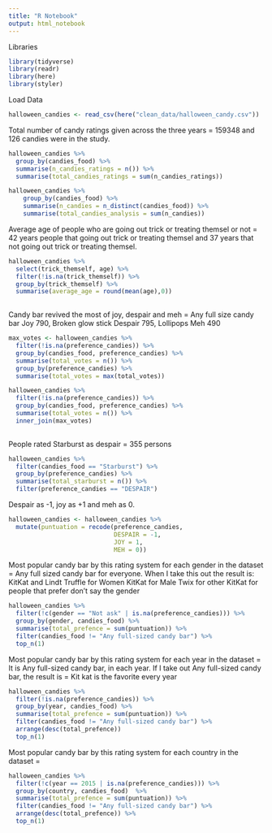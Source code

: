 ```yaml
---
title: "R Notebook"
output: html_notebook
---
```

Libraries
```r
library(tidyverse)
library(readr)
library(here)
library(styler)
```

Load Data
```r
halloween_candies <- read_csv(here("clean_data/halloween_candy.csv"))
```

Total number of candy ratings given across the three years = 159348 and 126 candies were in the study. 
```r
halloween_candies %>%
  group_by(candies_food) %>%
  summarise(n_candies_ratings = n()) %>%
  summarise(total_candies_ratings = sum(n_candies_ratings))

halloween_candies %>%
    group_by(candies_food) %>%
    summarise(n_candies = n_distinct(candies_food)) %>%
    summarise(total_candies_analysis = sum(n_candies))
```

Average age of people who are going out trick or treating themsel or not = 42 years  people that going out trick or treating themsel and 37 years that not going out trick or treating themsel.
```r
halloween_candies %>%
  select(trick_themself, age) %>%
  filter(!is.na(trick_themself)) %>%
  group_by(trick_themself) %>%
  summarise(average_age = round(mean(age),0))
  
```

Candy bar revived the most of joy, despair and meh = Any full size candy bar Joy 790, Broken glow stick Despair 795, Lollipops Meh 490
```r
max_votes <- halloween_candies %>%
  filter(!is.na(preference_candies)) %>%
  group_by(candies_food, preference_candies) %>%
  summarise(total_votes = n()) %>%
  group_by(preference_candies) %>%
  summarise(total_votes = max(total_votes)) 

halloween_candies %>%
  filter(!is.na(preference_candies)) %>%
  group_by(candies_food, preference_candies) %>%
  summarise(total_votes = n()) %>% 
  inner_join(max_votes)
  
```

People rated Starburst as despair = 355 persons
```r
halloween_candies %>%
  filter(candies_food == "Starburst") %>%
  group_by(preference_candies) %>%
  summarise(total_starburst = n()) %>%
  filter(preference_candies == "DESPAIR")
```

Despair as -1, joy as +1 and meh as 0.
```r
halloween_candies <- halloween_candies %>%
  mutate(puntuation = recode(preference_candies, 
                             DESPAIR = -1,
                             JOY = 1,
                             MEH = 0))
```

Most popular candy bar by this rating system for each gender in the dataset =
Any full sized candy bar for everyone. When I take this out the result is: 
KitKat and Lindt Truffle for Women
KitKat for Male
Twix for other
KitKat for people that prefer don't say the gender
```r
halloween_candies %>%
  filter(!c(gender == "Not ask" | is.na(preference_candies))) %>%
  group_by(gender, candies_food) %>%
  summarise(total_prefence = sum(puntuation)) %>%
  filter(candies_food != "Any full-sized candy bar") %>%
  top_n(1)

```

Most popular candy bar by this rating system for each year in the dataset =
It is Any full-sized candy bar, in each year. If I take out Any full-sized candy bar, the result is =
Kit kat is the favorite every year
```r
halloween_candies %>%
  filter(!is.na(preference_candies)) %>%
  group_by(year, candies_food) %>%
  summarise(total_prefence = sum(puntuation)) %>%
  filter(candies_food != "Any full-sized candy bar") %>%
  arrange(desc(total_prefence))
  top_n(1)

```

Most popular candy bar by this rating system for each country in the dataset =

```r
halloween_candies %>%
  filter(!c(year == 2015 | is.na(preference_candies))) %>%
  group_by(country, candies_food)  %>%
  summarise(total_prefence = sum(puntuation)) %>%
  filter(candies_food != "Any full-sized candy bar") %>%
  arrange(desc(total_prefence)) %>%
  top_n(1)
```

